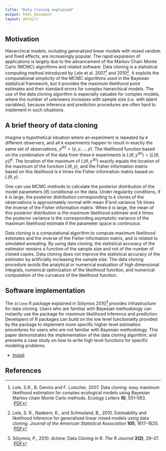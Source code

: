 ```yaml
---
title: "Data cloning explained"
output: html_document
layout: default
---
```


## Motivation

Hierarchical models, including generalized
linear models with mixed random and fixed effects, are increasingly popular.
The rapid expansion of applications is largely due to the advancement of
the Markov Chain Monte Carlo (MCMC) algorithms and related software.
Data cloning is a statistical computing method introduced by Lele et al. 2007[^Lele2007] and 2010[^Lele2010].
It exploits the computational simplicity of the MCMC algorithms
used in the Bayesian statistical framework, but it provides the maximum
likelihood point estimates and their standard errors for complex hierarchical models.
The use of the data cloning algorithm is especially valuable for complex models,
where the number of unknowns increases with sample size (i.e. with latent variables),
because inference and prediction procedures are often hard to implement in such situations.

## A brief theory of data cloning

Imagine a hypothetical situation where an experiment is repeated by $k$ different observers,
and all $k$ experiments happen to result in exactly the same set of observations, $y^{(k)} = \left(y,y,\ldots,y\right)$.
The likelihood function based on the combination of the data from these $k$ experiments
is $L(\theta, y^{\left(k\right)}) = \left[L\left(\theta, y\right)\right]^k$.
The location of the maximum of $L(\theta,y^{(k)})$ exactly equals the
location of the maximum of the function $L\left(\theta, y\right)$,
and the Fisher information matrix based on this likelihood is $k$ times the Fisher information matrix
based on $L\left(\theta, y\right)$.

One can use MCMC methods to calculate the posterior distribution of the model parameters ($\theta$)
conditional on the data. Under regularity conditions, if $k$ is large, the posterior distribution
corresponding to $k$ clones of the observations is approximately normal with mean $\hat{\theta}$
and variance $1/k$ times the inverse of the Fisher information matrix. When $k$ is large, the mean of this
posterior distribution is the maximum likelihood estimate and $k$ times the posterior variance is the
corresponding asymptotic variance of the maximum likelihood estimate if the parameter space is continuous.

Data cloning is a computational algorithm to compute maximum likelihood estimates and the
inverse of the Fisher information matrix, and is related to simulated annealing. 
By using data cloning, the statistical accuracy of the estimator remains
a function of the sample size and not of the number of cloned copies. Data cloning does not
improve the statistical accuracy of the estimator by artificially increasing the sample size.
The data cloning procedure avoids the analytical or numerical evaluation of high dimensional integrals,
numerical optimization of the likelihood function, and numerical
computation of the curvature of the likelihood function.

## Software implementation

The `dclone` R package explained in S&oacute;lymos 2010[^Solymos2010] provides infrastructure for data cloning.
Users who are familiar with Bayesian methodology can instantly use the package for maximum likelihood
inference and prediction. Developers of R packages can build on the low level functionality provided by
the package to implement more specific higher level estimation procedures
for users who are not familiar with Bayesian methodology.
This paper demonstrates the implementation of the data cloning algorithm, and presents a case study on
how to write high level functions for specific modeling problems.

<ul class="pager">
<li class="next"><a href="{{ site.baseurl }}/install.html">Install <i class="fa fa-caret-right"></i></a></li>
</ul>

## References

[^Lele2007]: Lele, S.R., B. Dennis and F. Lutscher, 2007. Data cloning: easy maximum likelihood estimation for complex ecological models using Bayesian Markov chain Monte Carlo methods. *Ecology Letters* **10**, 551&ndash;563. <i class="fa fa-file-pdf-o"></i>&nbsp;[PDF](http://www.math.ualberta.ca/~slele/publications/Lele%20Dennis%20Lutscher%20data%20cloning%20Ecology%20Letters%2020071.pdf)

[^Lele2010]: Lele, S. R., Nadeem, K., and Schmuland, B., 2010. Estimability and likelihood inference for generalized linear mixed models using data cloning. *Journal of the American Statistical Association* **105**, 1617&ndash;1625. <i class="fa fa-file-pdf-o"></i>&nbsp;[PDF](http://www.math.ualberta.ca/~slele/publications/Lele%20et%20al%20GLMM%202010.pdf)

[^Solymos2010]: S&oacute;lymos, P., 2010. dclone: Data Cloning in R. *The R Journal* **2(2)**, 29&ndash;37. <i class="fa fa-file-pdf-o"></i>&nbsp;[PDF](http://journal.r-project.org/archive/2010-2/RJournal_2010-2_Solymos.pdf)

